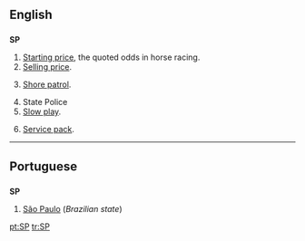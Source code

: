 ==English==

==={{initialism}}===
'''SP'''

# [[starting price|Starting price]], the quoted odds in horse racing.
# [[selling price|Selling price]].
# {{context|US|military|navy}} [[shore patrol|Shore patrol]].
# State Police
# [[slow play|Slow play]].
# {{computing}} [[Service pack|Service pack]].

----

==Portuguese==

==={{initialism}}===
'''SP'''

# [[São Paulo]] (''Brazilian state'')

[[pt:SP]]
[[tr:SP]]